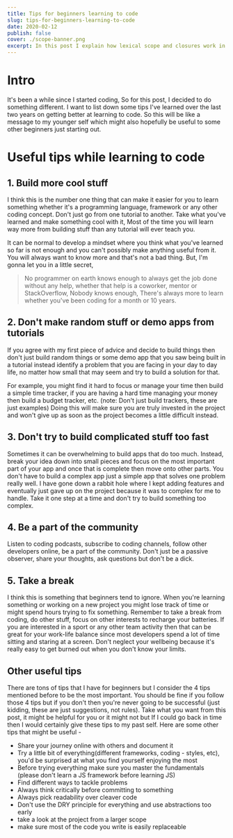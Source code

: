 ```yaml
---
title: Tips for beginners learning to code
slug: tips-for-beginners-learning-to-code
date: 2020-02-12
publish: false
cover: ./scope-banner.png
excerpt: In this post I explain how lexical scope and closures work in JavaScript. It can be confusing especially for beginners to grasp how javascript handles scopes and closures so I wrote this to help them and help me in turn to jott down my understanding of them.
---
```


# Intro

It's been a while since I started coding, So for this post, I decided to do something different. I want to list down some tips I've learned over the last two years on getting better at learning to code. So this will be like a message to my younger self which might also hopefully be useful to some other beginners just starting out.

# Useful tips while learning to code

## 1. Build more cool stuff

I think this is the number one thing that can make it easier for you to learn something whether it's a programming language, framework or any other coding concept. Don't just go from one tutorial to another. Take what you've learned and make something cool with it, Most of the time you will learn way more from building stuff than any tutorial will ever teach you.

It can be normal to develop a mindset where you think what you've learned so far is not enough and you can't possibly make anything useful from it. You will always want to know more and that's not a bad thing. But, I'm gonna let you in a little secret,

> No programmer on earth knows enough to always get the job done without any help, whether that help is a coworker, mentor or StackOverflow, Nobody knows enough, There's always more to learn whether you've been coding for a month or 10 years.

## 2. Don't make random stuff or demo apps from tutorials

If you agree with my first piece of advice and decide to build things then don't just build random things or some demo app that you saw being built in a tutorial instead identify a problem that you are facing in your day to day life, no matter how small that may seem and try to build a solution for that.

For example, you might find it hard to focus or manage your time then build a simple time tracker, if you are having a hard time managing your money then build a budget tracker, etc. (note: Don't just build trackers, these are just examples) Doing this will make sure you are truly invested in the project and won't give up as soon as the project becomes a little difficult instead.

## 3. Don't try to build complicated stuff too fast

Sometimes it can be overwhelming to build apps that do too much. Instead, break your idea down into small pieces and focus on the most important part of your app and once that is complete then move onto other parts. You don't have to build a complex app just a simple app that solves one problem really well. I have gone down a rabbit hole where I kept adding features and eventually just gave up on the project because it was to complex for me to handle. Take it one step at a time and don't try to build something too complex.

## 4. Be a part of the community

Listen to coding podcasts, subscribe to coding channels, follow other developers online, be a part of the community. Don't just be a passive observer, share your thoughts, ask questions but don't be a dick.

## 5. Take a break

I think this is something that beginners tend to ignore. When you're learning something or working on a new project you might lose track of time or might spend hours trying to fix something. Remember to take a break from coding, do other stuff, focus on other interests to recharge your batteries. If you are interested in a sport or any other team activity then that can be great for your work-life balance since most developers spend a lot of time sitting and staring at a screen. Don't neglect your wellbeing because it's really easy to get burned out when you don't know your limits.

## Other useful tips

There are tons of tips that I have for beginners but I consider the 4 tips mentioned before to be the most important. You should be fine if you follow those 4 tips but if you don't then you're never going to be successful (just kidding, these are just suggestions, not rules). Take what you want from this post, it might be helpful for you or it might not but If I could go back in time then I would certainly give these tips to my past self. Here are some other tips that might be useful -

- Share your journey online with others and document it
- Try a little bit of everything(different frameworks, coding - styles, etc), you'd be surprised at what you find yourself enjoying the most
- Before trying everything make sure you master the fundamentals (please don't learn a JS framework before learning JS)
- Find different ways to tackle problems
- Always think critically before committing to something
- Always pick readability over cleaver code
- Don't use the DRY principle for everything and use abstractions too early
- take a look at the project from a larger scope
- make sure most of the code you write is easily replaceable
